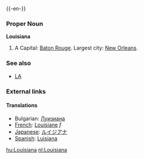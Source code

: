{{wikipedia}}
{{-en-}}

===Proper Noun===
'''Louisiana'''
#A {{USstate}}  Capital: [[Baton Rouge]]. Largest city: [[New Orleans]].

===See also===
*[[LA]]
===External links===
{{pedialite}}

====Translations====

*Bulgarian: [[Луизиана]]
*[[French]]: [[Louisiane]] ''f''
*[[Japanese]]: [[ルイジアナ]] 
*[[Spanish]]: [[Luisiana]]

[[hu:Louisiana]]
[[nl:Louisiana]]